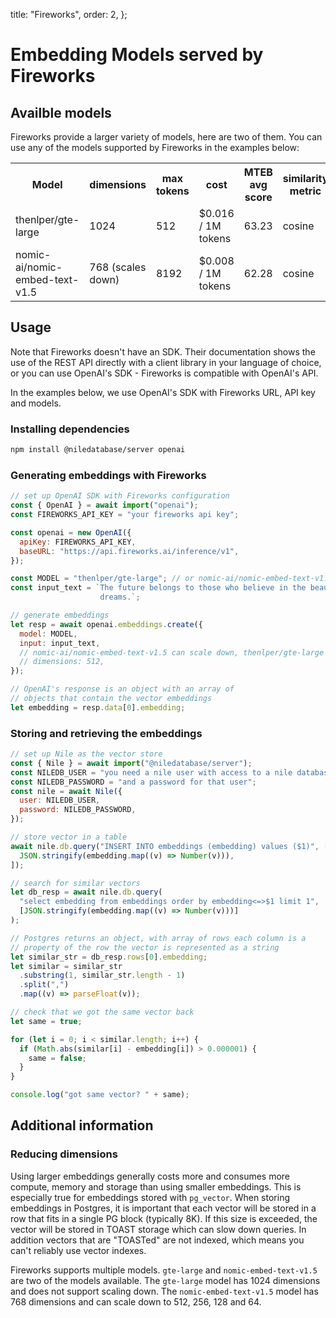   title: "Fireworks",
  order: 2,
};

# Embedding Models served by Fireworks

## Availble models

Fireworks provide a larger variety of models, here are two of them. You can use any of the models supported by
Fireworks in the examples below:

<table suppressHydrationWarning>
  <tr>
    <th>Model</th>
    <th>dimensions</th>
    <th>max tokens</th>
    <th>cost</th>
    <th>MTEB avg score</th>
    <th>similarity metric</th>
  </tr>
  <tr>
    <td>thenlper/gte-large</td>
    <td>1024</td>
    <td>512</td>
    <td>$0.016 / 1M tokens</td>
    <td>63.23</td>
    <td>cosine</td>
  </tr>
  <tr>
    <td>nomic-ai/nomic-embed-text-v1.5</td>
    <td>768 (scales down)</td>
    <td>8192</td>
    <td>$0.008 / 1M tokens</td>
    <td>62.28</td>
    <td>cosine</td>
  </tr>
</table>

## Usage

Note that Fireworks doesn't have an SDK. Their documentation shows the use of the REST API directly with a
client library in your language of choice, or you can use OpenAI's SDK - Fireworks is compatible with OpenAI's API.

In the examples below, we use OpenAI's SDK with Fireworks URL, API key and models.

### Installing dependencies

```bash
npm install @niledatabase/server openai
```

### Generating embeddings with Fireworks

```javascript
// set up OpenAI SDK with Fireworks configuration
const { OpenAI } = await import("openai");
const FIREWORKS_API_KEY = "your fireworks api key";

const openai = new OpenAI({
  apiKey: FIREWORKS_API_KEY,
  baseURL: "https://api.fireworks.ai/inference/v1",
});

const MODEL = "thenlper/gte-large"; // or nomic-ai/nomic-embed-text-v1.5
const input_text = `The future belongs to those who believe in the beauty of their 
                    dreams.`;

// generate embeddings
let resp = await openai.embeddings.create({
  model: MODEL,
  input: input_text,
  // nomic-ai/nomic-embed-text-v1.5 can scale down, thenlper/gte-large can't
  // dimensions: 512,
});

// OpenAI's response is an object with an array of
// objects that contain the vector embeddings
let embedding = resp.data[0].embedding;
```

### Storing and retrieving the embeddings

```javascript
// set up Nile as the vector store
const { Nile } = await import("@niledatabase/server");
const NILEDB_USER = "you need a nile user with access to a nile database";
const NILEDB_PASSWORD = "and a password for that user";
const nile = await Nile({
  user: NILEDB_USER,
  password: NILEDB_PASSWORD,
});

// store vector in a table
await nile.db.query("INSERT INTO embeddings (embedding) values ($1)", [
  JSON.stringify(embedding.map((v) => Number(v))),
]);

// search for similar vectors
let db_resp = await nile.db.query(
  "select embedding from embeddings order by embedding<=>$1 limit 1",
  [JSON.stringify(embedding.map((v) => Number(v)))]
);

// Postgres returns an object, with array of rows each column is a
// property of the row the vector is represented as a string
let similar_str = db_resp.rows[0].embedding;
let similar = similar_str
  .substring(1, similar_str.length - 1)
  .split(",")
  .map((v) => parseFloat(v));

// check that we got the same vector back
let same = true;

for (let i = 0; i < similar.length; i++) {
  if (Math.abs(similar[i] - embedding[i]) > 0.000001) {
    same = false;
  }
}

console.log("got same vector? " + same);
```

## Additional information

### Reducing dimensions

Using larger embeddings generally costs more and consumes more compute, memory and storage than using smaller embeddings. This is especially true for embeddings stored with `pg_vector`.
When storing embeddings in Postgres, it is important that each vector will be stored in a row that fits in a single PG block (typically 8K). If this size is exceeded,
the vector will be stored in TOAST storage which can slow down queries. In addition vectors that are "TOASTed" are not indexed, which means you can't reliably use vector indexes.

Fireworks supports multiple models. `gte-large` and `nomic-embed-text-v1.5` are two of the models available.
The `gte-large` model has 1024 dimensions and does not support scaling down. The `nomic-embed-text-v1.5` model has
768 dimensions and can scale down to 512, 256, 128 and 64.
